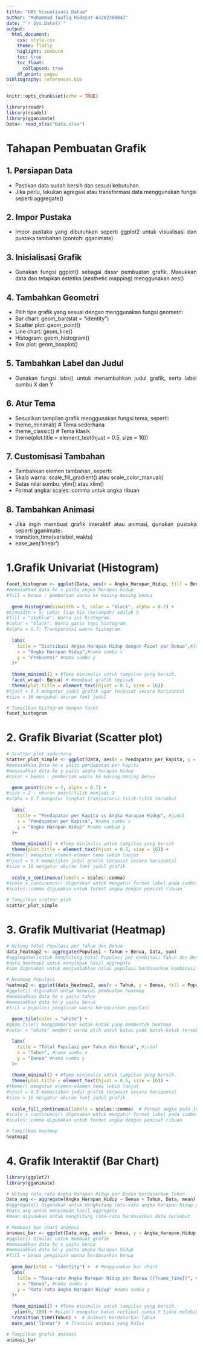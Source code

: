 ```yaml
---
title: "UAS Visualisasi Dataa"
author: "Muhammad Taufiq Hidayat-A3202300042"
date: "`r Sys.Date()`"
output: 
  html_document:
    css: style.css
    theme: flatly
    higlight: zenburn
    toc: true
    toc_float:
      collapsed: true
    df_print: paged
bibliography: references.bib
---
```


```{=html}
<style>
body{
text-align: justify}
</style>
```

```r
knitr::opts_chunk$set(echo = TRUE)
```


```r
library(readr)
library(readxl)
library(gganimate)
Data<- read_xlsx("Data.xlsx")
```
# Tahapan Pembuatan Grafik
## 1. Persiapan Data
- Pastikan data sudah bersih dan sesuai kebutuhan.
- Jika perlu, lakukan agregasi atau transformasi data menggunakan fungsi seperti aggregate()

## 2. Impor Pustaka
- Impor pustaka yang dibutuhkan seperti ggplot2 untuk visualisasi dan pustaka tambahan (contoh: gganimate)

## 3. Inisialisasi Grafik
- Gunakan fungsi ggplot() sebagai dasar pembuatan grafik. Masukkan data dan tetapkan estetika (aesthetic mapping) menggunakan aes()

## 4. Tambahkan Geometri
- Pilih tipe grafik yang sesuai dengan menggunakan fungsi geometri:
- Bar chart: geom_bar(stat = "identity")
- Scatter plot: geom_point()
- Line chart: geom_line()
- Histogram: geom_histogram()
- Box plot: geom_boxplot()
 
## 5. Tambahkan Label dan Judul
- Gunakan fungsi labs() untuk menambahkan judul grafik, serta label sumbu X dan Y

## 6. Atur Tema
- Sesuaikan tampilan grafik menggunakan fungsi tema, seperti:
- theme_minimal()  # Tema sederhana
- theme_classic()  # Tema klasik
- theme(plot.title = element_text(hjust = 0.5, size = 16))
 
## 7. Customisasi Tambahan
- Tambahkan elemen tambahan, seperti:
- Skala warna: scale_fill_gradient() atau scale_color_manual()
- Batas nilai sumbu: ylim() atau xlim()
- Format angka: scales::comma untuk angka ribuan
 
## 8. Tambahkan Animasi
- Jika ingin membuat grafik interaktif atau animasi, gunakan pustaka seperti gganimate:
- transition_time(variabel_waktu)
- ease_aes('linear')

# 1.Grafik Univariat (Histogram)


```r
facet_histogram <- ggplot(Data, aes(x = Angka_Harapan_Hidup, fill = Benua)) +
#memasukkan data ke x yaitu angka harapan hidup
#fill = benua : pemberian warna ke masing-masing benua
  
  geom_histogram(binwidth = 5, color = "black", alpha = 0.7) + 
#binwidth = 5: Lebar tiap bin (kelompok) adalah 5
#fill = "skyblue": Warna isi histogram.
#color = "black": Warna garis tepi histogram.
#alpha = 0.7: Transparansi warna histogram.
  
  labs(
    title = "Distribusi Angka Harapan Hidup dengan Facet per Benua",#Judul
    x = "Angka Harapan Hidup",#nama sumbu x
    y = "Frekuensi" #nama sumbu y
  )+
  
  theme_minimal() + #Tema minimalis untuk tampilan yang bersih.
  facet_wrap(~ Benua) + #membuat grafik tepisah
  theme(plot.title = element_text(hjust = 0.5, size = 16))
#hjust = 0.5 mengatur judul grafik agar terpusat secara horizontal
#size = 16 mengubah ukuran font judul

# Tampilkan histogram dengan facet
facet_histogram

```

# 2. Grafik Bivariat (Scatter plot)

```r
# Scatter plot sederhana
scatter_plot_simple <- ggplot(Data, aes(x = Pendapatan_per_kapita, y = Angka_Harapan_Hidup, color = Benua)) +
#memasukkan data ke x yaitu pendapatan per kapita
#memasukkan data ke y yaitu angka harapan hidup
#color = benua : pemberian warna ke masing-masing benua

  geom_point(size = 2, alpha = 0.7) +
#size = 2 : ukuran point/titik menjadi 2
#alpha = 0.7 mengatur tingkat transparansi titik-titik tersebut
  
  labs(
    title = "Pendapatan per Kapita vs Angka Harapan Hidup", #judul
    x = "Pendapatan per Kapita", #nama sumbu x
    y = "Angka Harapan Hidup" #nama sumbub y
  )+
  
  theme_minimal() + #Tema minimalis untuk tampilan yang bersih
  theme(plot.title = element_text(hjust = 0.5, size = 16)) +
#theme() mengatur elemen-elemen tema lebih lanjut
#hjust = 0.5 memastikan judul grafik terpusat secara horizontal
#size = 16 mengatur ukuran font judul grafik
  
  scale_x_continuous(labels = scales::comma)
#scale_x_continuous() digunakan untuk mengatur format label pada sumbu X
#scales::comma digunakan untuk format angka dengan pemisah ribuan

# Tampilkan scatter plot
scatter_plot_simple

```

# 3. Grafik Multivariat (Heatmap)

```r
# Hitung total Populasi per Tahun dan Benua
data_heatmap2 <- aggregate(Populasi ~ Tahun + Benua, Data, sum)
#aggregate()untuk menghitung total Populasi per kombinasi Tahun dan Benua
#data_heatmap2 untuk menyimpan hasil aggregate
#sum digunakan untuk menjumlahkan nilai populasi berdasarkan kombinasi kategori tahun dan benua

# Heatmap Populasi
heatmap2 <- ggplot(data_heatmap2, aes(x = Tahun, y = Benua, fill = Populasi)) +
#ggplot() digunakan untuk memulai pembuatan heatmap
#memasukkan data ke x yaitu tahun
#memasukkan data ke y yaitu benua
#fill = populasi pengisian warna berdasarkan populasi
  
  geom_tile(color = "white") +
#geom_tile() menggambarkan kotak-kotak yang membentuk heatmap
#color = "white" memberi warna ptih untuk batas pada kotak-kotak tersebut

  labs(
    title = "Total Populasi per Tahun dan Benua", #judul
    x = "Tahun", #nama sumbu x
    y = "Benua" #nama sumbu y
  )+
  
  theme_minimal() + #Tema minimalis untuk tampilan yang bersih.
  theme(plot.title = element_text(hjust = 0.5, size = 16)) +
#theme() mengatur elemen-elemen tema lebih lanjut
#hjust = 0.5 memastikan judul grafik terpusat secara horizontal
#size = 16 mengatur ukuran font judul grafik
  
  scale_fill_continuous(labels = scales::comma)  # Format angka pada legenda
#scale_x_continuous() digunakan untuk mengatur format label pada sumbu X
#scales::comma digunakan untuk format angka dengan pemisah ribuan

# Tampilkan heatmap
heatmap2

```


# 4. Grafik Interaktif (Bar Chart)

```r
library(ggplot2)
library(gganimate)

# Hitung rata-rata Angka Harapan Hidup per Benua berdasarkan Tahun
Data_avg <- aggregate(Angka_Harapan_Hidup ~ Benua + Tahun, Data, mean)
#aggregate() digunakan untuk menghitung rata-rata angka harapan hidup per kombinasi benua dan tahun
#Data_avg untuk menyimpan hasil aggregate
#mean digunakan untuk menghitung rata-rata berdasarkan data tersebut

# Membuat bar chart animasi
animasi_bar <- ggplot(Data_avg, aes(x = Benua, y = Angka_Harapan_Hidup, fill = Benua)) +
#ggplot() dimulai untuk membuat grafik
#memasukkan data ke x yaitu benua
#memasukkan data ke y yaitu angka harapan hidup
#fill = benua pengisian warna berdasarkan benua
  
  geom_bar(stat = "identity") +  # Menggunakan bar chart
  labs(
    title = "Rata-rata Angka Harapan Hidup per Benua ({frame_time})", #judul
    x = "Benua", #nama sumbu x
    y = "Rata-rata Angka Harapan Hidup" #nama sumbu y
  )+
  
  theme_minimal() + #Tema minimalis untuk tampilan yang bersih.
   ylim(0, 100) + #ylim() mengatur batas vertikal sumbu Y tidak melebihi batas 100 
  transition_time(Tahun) +  # Animasi berdasarkan Tahun
  ease_aes('linear')  # Transisi animasi yang halus

# Tampilkan grafik animasi
animasi_bar
```